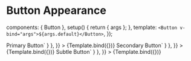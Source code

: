
<Meta id="vue-button-appearance" title="Vue.js Component/Button/Appearance" component={Button} argTypes={argTypes} />

# Button Appearance

  components: { Button },
  setup() {
    return { args };
  },
  template: `<Button v-bind="args">${args.default}</Button>`,
});

<Canvas>
  <Story
    name="Primary Button"
    args={{
      appearance: "primary-action-button",
      default: "Primary Button",
      busy: false,
      disabled: false,
    }}
    parameters={{
      docs: { source: { code: `<Button appearance="primary-action-button">Primary Button</Button>` } },
    }}
  >
    {Template.bind({})}
  </Story>
</Canvas>

<Canvas>
  <Story
    name="Secondary Button"
    args={{
      appearance: "secondary-action-button",
      default: "Secondary Button",
      busy: false,
      disabled: false,
    }}
    parameters={{
      docs: { source: { code: `<Button appearance="secondary-action-button">Secondary Button</Button>` } },
    }}
  >
    {Template.bind({})}
  </Story>
</Canvas>

<Canvas>
  <Story
    name="Subtle Button"
    args={{
      appearance: "subtle-button",
      default: "Subtle Button",
      busy: false,
      disabled: false,
    }}
    parameters={{
      docs: { source: { code: `<Button appearance="subtle-button">Subtle Button</Button>` } },
    }}
  >
    {Template.bind({})}
  </Story>
</Canvas>
